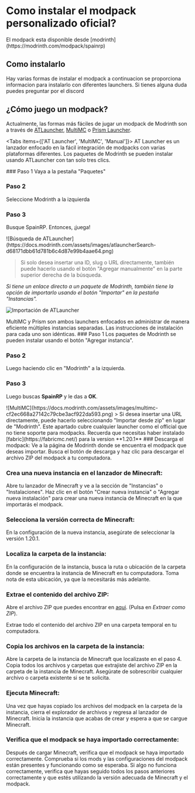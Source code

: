 
# Como instalar el modpack personalizado oficial?

<Callout type="info" emoji="ℹ️">
    El modpack esta disponible desde [modrinth](https://modrinth.com/modpack/spainrp)
</Callout>


## Como instalarlo

Hay varias formas de instalar el modpack a continuacion se proporciona informacion para instalarlo con diferentes launchers. Si tienes alguna duda puedes preguntar por el discord

## ¿Cómo juego un modpack?

Actualmente, las formas más fáciles de jugar un modpack de Modrinth son a través de [ATLauncher](https://atlauncher.com), [MultiMC](https://multimc.org) o [Prism Launcher](https://prismlauncher.org).


<Tabs items={['AT Launcher', 'MultiMC', 'Manual']}>
  <Tab>
  AT Launcher es un lanzador enfocado en la fácil integración de modpacks con varias plataformas diferentes.
  Los paquetes de Modrinth se pueden instalar usando ATLauncher con tan solo tres clics. 
  
  <Steps>
  ### Paso 1
  Vaya a la pestaña "Paquetes" 
  
  ### Paso 2
  Seleccione Modrinth a la izquierda 
  
  ### Paso 3
  Busque SpainRP. Entonces, ¡juega!
  
  </Steps>
  ![Búsqueda de ATLauncher](https://docs.modrinth.com/assets/images/atlauncherSearch-d68171dbb61d781b6c4d87e99b4aae64.png)
  
  > Si solo desea insertar una ID, slug o URL directamente, también puede hacerlo usando el botón "Agregar manualmente" en la parte superior derecha de la búsqueda.
  
  _Si tiene un enlace directo a un paquete de Modrinth, también tiene la opción de importarlo usando el botón "Importar" en la pestaña "Instancias"._
  
  ![Importación de ATLauncher](https://docs.modrinth.com/assets/images/atlauncherImport-ad3ecfc146d2bb72e9813b0d8e14c880.png)
  </Tab>
  
  <Tab>
  MultiMC y Prism son ambos launchers enfocados en administrar de manera eficiente múltiples instancias separadas. 
  Las instrucciones de instalación para cada uno son idénticas.
  
  <Steps>
  ### Paso 1
  Los paquetes de Modrinth se pueden instalar usando el botón "Agregar instancia". 

  ### Paso 2
  Luego haciendo clic en "Modrinth" a la izquierda. 
  
  ### Paso 3
  Luego buscas **SpainRP** y le das a **OK**.
  
  </Steps>
  ![MultiMC](https://docs.modrinth.com/assets/images/multimc-cf2ec668a27142c79cbe3acf922da593.png)
  > Si desea insertar una URL directamente, puede hacerlo seleccionando "Importar desde zip" en lugar de "Modrinth".
  
  </Tab>

  <Tab>
  Este apartado cubre cualquier launcher como el official que no tiene soporte para modpacks.

  <Callout type="warning" emoji="⚠️">
  Recuerda que necesitas haber instalado [fabric](https://fabricmc.net/) para la version **1.20.1**
  </Callout>
  <Steps>
  ### Descarga el modpack: 
  Ve a la página de Modrinth donde se encuentra el modpack que deseas importar. Busca el botón de descarga y haz clic para descargar el archivo ZIP del modpack a tu computadora.

  ### Crea una nueva instancia en el lanzador de Minecraft: 
  Abre tu lanzador de Minecraft y ve a la sección de "Instancias" o "Instalaciones". Haz clic en el botón "Crear nueva instancia" o "Agregar nueva instalación" para crear una nueva instancia de Minecraft en la que importarás el modpack.

  ### Selecciona la versión correcta de Minecraft: 
  En la configuración de la nueva instancia, asegúrate de seleccionar la versión 1.20.1.

  ### Localiza la carpeta de la instancia: 
  En la configuración de la instancia, busca la ruta o ubicación de la carpeta donde se encuentra la instancia de Minecraft en tu computadora. Toma nota de esta ubicación, ya que la necesitarás más adelante.

  ### Extrae el contenido del archivo ZIP: 
  Abre el archivo ZIP que puedes encontrar en [aqui](https://moddermore.net/list/9MbJ3Sc-A7UE). (Pulsa en *Extraer como ZIP*).
  
  Extrae todo el contenido del archivo ZIP en una carpeta temporal en tu computadora.

  ### Copia los archivos en la carpeta de la instancia: 
  Abre la carpeta de la instancia de Minecraft que localizaste en el paso 4. Copia todos los archivos y carpetas que extrajiste del archivo ZIP en la carpeta de la instancia de Minecraft. Asegúrate de sobrescribir cualquier archivo o carpeta existente si se te solicita.

  ### Ejecuta Minecraft: 
  Una vez que hayas copiado los archivos del modpack en la carpeta de la instancia, cierra el explorador de archivos y regresa al lanzador de Minecraft. Inicia la instancia que acabas de crear y espera a que se cargue Minecraft.

  ### Verifica que el modpack se haya importado correctamente: 
  Después de cargar Minecraft, verifica que el modpack se haya importado correctamente. Comprueba si los mods y las configuraciones del modpack están presentes y funcionando como se esperaba. Si algo no funciona correctamente, verifica que hayas seguido todos los pasos anteriores correctamente y que estés utilizando la versión adecuada de Minecraft y el modpack.
  </Steps>
  </Tab>
</Tabs>

